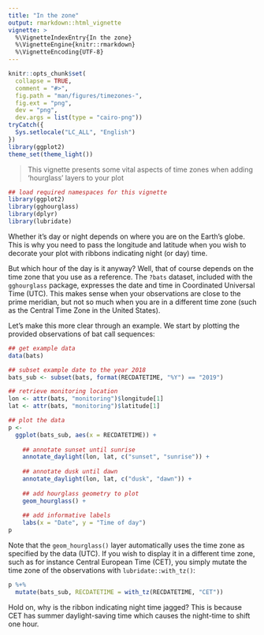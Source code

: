 ```yaml
---
title: "In the zone"
output: rmarkdown::html_vignette
vignette: >
  %\VignetteIndexEntry{In the zone}
  %\VignetteEngine{knitr::rmarkdown}
  %\VignetteEncoding{UTF-8}
---
```


```r
knitr::opts_chunk$set(
  collapse = TRUE,
  comment = "#>",
  fig.path = "man/figures/timezones-",
  fig.ext = "png",
  dev = "png",
  dev.args = list(type = "cairo-png"))
tryCatch({
  Sys.setlocale("LC_ALL", "English")
})
library(ggplot2)
theme_set(theme_light())
```

> This vignette presents some vital aspects of time zones when adding
'hourglass' layers to your plot

```r
## load required namespaces for this vignette
library(ggplot2)
library(gghourglass)
library(dplyr)
library(lubridate)
```

Whether it's day or night depends on where you are on the Earth's globe.
This is why you need to pass the longitude and latitude when you
wish to decorate your plot with ribbons indicating night (or day) time.

But which hour of the day is it anyway? Well, that of course depends on
the time zone that you use as a reference. The `?bats` dataset, included
with the `gghourglass` package, expresses the date and time in Coordinated
Universal Time (UTC). This makes sense when your observations are close to
the prime meridian, but not so much when you are in a different time zone
(such as the Central Time Zone in the United States).

Let's make this more clear through an example. We start by plotting the provided observations
of bat call sequences:

```r
## get example data
data(bats)

## subset example date to the year 2018
bats_sub <- subset(bats, format(RECDATETIME, "%Y") == "2019")

## retrieve monitoring location
lon <- attr(bats, "monitoring")$longitude[1]
lat <- attr(bats, "monitoring")$latitude[1]

## plot the data
p <-
  ggplot(bats_sub, aes(x = RECDATETIME)) +
  
    ## annotate sunset until sunrise
    annotate_daylight(lon, lat, c("sunset", "sunrise")) +
  
    ## annotate dusk until dawn
    annotate_daylight(lon, lat, c("dusk", "dawn")) +
  
    ## add hourglass geometry to plot
    geom_hourglass() +
  
    ## add informative labels
    labs(x = "Date", y = "Time of day")
p
```

Note that the `geom_hourglass()` layer automatically uses the time zone as
specified by the data (UTC). If you wish to display it in a different time
zone, such as for instance Central European Time (CET), you simply mutate
the time zone of the observations with `lubridate::with_tz()`:

```r
p %+%
  mutate(bats_sub, RECDATETIME = with_tz(RECDATETIME, "CET"))
```

Hold on, why is the ribbon indicating night time jagged? This is because
CET has summer daylight-saving time which causes the night-time to shift
one hour.
